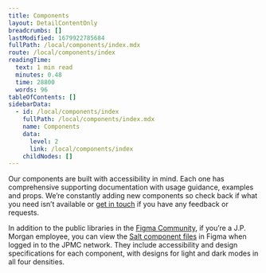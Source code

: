 ```yaml
---
title: Components
layout: DetailContentOnly
breadcrumbs: []
lastModified: 1679922785684
fullPath: /local/components/index.mdx
route: /local/components/index
readingTime:
  text: 1 min read
  minutes: 0.48
  time: 28800
  words: 96
tableOfContents: []
sidebarData:
  - id: /local/components/index
    fullPath: /local/components/index.mdx
    name: Components
    data:
      level: 2
      link: /local/components/index
    childNodes: []
---
```


Our components are built with accessibility in mind. Each one has comprehensive
supporting documentation with usage guidance, examples and props.
We’re constantly adding new components so check back if what you need isn’t
available or [get in touch](../support-and-contributions/index) if you have any feedback or requests.

In addition to the public libraries in the [Figma Community](https://www.figma.com/@jpmorgan_salt),
if you’re a J.P. Morgan employee, you can view the [Salt component files](https://www.figma.com/files/project/72279506)
in Figma when logged in to the JPMC network.
They include accessibility and design specifications for each component,
with designs for light and dark modes in all four densities.

<ComponentsList />
